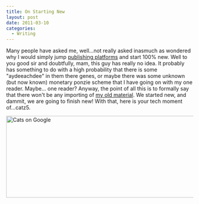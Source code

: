 ```yaml
---
title: On Starting New
layout: post
date: 2011-03-10
categories:
  - Writing
---
```


Many people have asked me, well...not really asked inasmuch as wondered why I
would simply jump [publishing platforms][1] and start 100% new. Well to you good
sir and doubtfully, mam, this guy has really no idea. It probably has something
to do with a high probability that there is some "aydeeachdee" in them there
genes, or maybe there was some unknown (but now known) monetary ponzie scheme
that I have going on with my one reader. Maybe... one reader? Anyway, the point of
all this is to formally say that there won't be any importing of
[my old material][2]. We started new, and
dammit, we are going to finish new! With that, here is your tech moment
of...catz5.

<img src="http://c522735.r35.cf2.rackcdn.com/gVyPH.png" alt="Cats on Google" width="660" height="220" />

[1]: http://kcclaveria.com/2010/07/wordpress-vs-posterous-vs-tumblr/
[2]: http://cloudbacon.posterous.com

